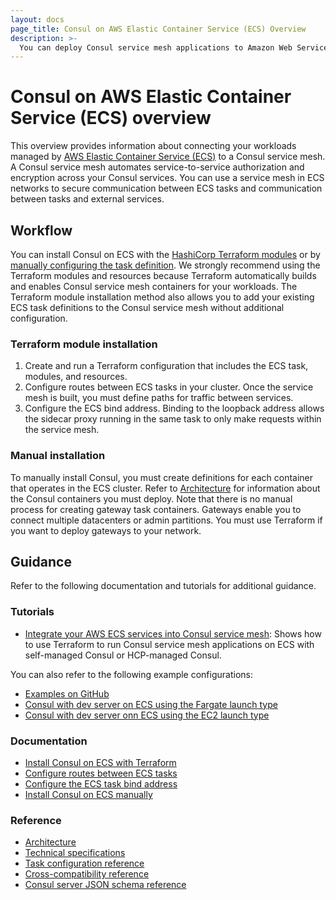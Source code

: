 ```yaml
---
layout: docs
page_title: Consul on AWS Elastic Container Service (ECS) Overview
description: >-
  You can deploy Consul service mesh applications to Amazon Web Services ECS by running each task with an application container, a client agent, and an Envoy proxy. Learn how Consul service mesh works on ECS and find getting started tutorials for several scenarios.
---
```


# Consul on AWS Elastic Container Service (ECS) overview
This overview provides information about connecting your workloads managed by [AWS Elastic Container Service (ECS)](https://aws.amazon.com/ecs/) to a Consul service mesh. A Consul service mesh automates service-to-service authorization and encryption across your Consul services. You can use a service mesh in ECS networks to secure communication between ECS tasks and communication between tasks and external services.


## Workflow 

You can install Consul on ECS with the [HashiCorp Terraform modules](/consul/docs/ecs/deploy/terraform) or by [manually configuring the task definition](/consul/docs/ecs/deploy/manual). We strongly recommend using the Terraform modules and resources because Terraform automatically builds and enables Consul service mesh containers for your workloads. The Terraform module installation method also allows you to add your existing ECS task definitions to the Consul service mesh without additional configuration. 

### Terraform module installation 

1. Create and run a Terraform configuration that includes the ECS task, modules, and resources. 
1. Configure routes between ECS tasks in your cluster. Once the service mesh is built, you must define paths for traffic between services.
1. Configure the ECS bind address. Binding to the loopback address allows the sidecar proxy running in the same task to only make requests within the service mesh.


### Manual installation

To manually install Consul, you must create definitions for each container that operates in the ECS cluster. Refer to [Architecture](/consul/docs/ecs/architecture) for information about the Consul containers you must deploy. Note that there is no manual process for creating gateway task containers. Gateways enable you to connect multiple datacenters or admin partitions. You must use Terraform if you want to deploy gateways to your network.

## Guidance

Refer to the following documentation and tutorials for additional guidance.

### Tutorials

- [Integrate your AWS ECS services into Consul service mesh](/consul/tutorials/cloud-integrations/consul-ecs): Shows how to use Terraform to run Consul service mesh applications on ECS with self-managed Consul or HCP-managed Consul.

You can also refer to the following example configurations:

- [Examples on GitHub](https://github.com/hashicorp/terraform-aws-consul-ecs/tree/main/examples)
- [Consul with dev server on ECS using the Fargate launch type](https://registry.terraform.io/modules/hashicorp/consul-ecs/aws/latest/examples/dev-server-fargate) 
- [Consul with dev server onn ECS using the EC2 launch type](https://registry.terraform.io/modules/hashicorp/consul-ecs/aws/latest/examples/dev-server-ec2)

### Documentation
 
- [Install Consul on ECS with Terraform](/consul/docs/ecs/deploy/terraform)
- [Configure routes between ECS tasks](/consul/docs/ecs/deploy/configure-routes)
- [Configure the ECS task bind address](/consul/docs/ecs/deploy/bind-addresses)
- [Install Consul on ECS manually](/consul/docs/ecs/deploy/manual)

### Reference

- [Architecture](/consul/docs/ecs/architecture)
- [Technical specifications](/consul/docs/ecs/tech-specs)
- [Task configuration reference](/consul/docs/ecs/reference/configuration-reference)
- [Cross-compatibility reference](/consul/docs/ecs/reference/compatibility)
- [Consul server JSON schema reference](/consul/docs/ecs/reference/consul-server-json)